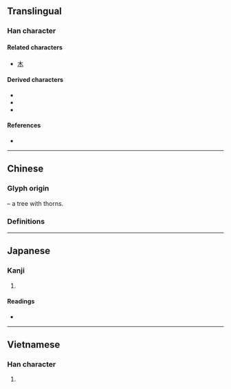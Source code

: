 {{character info}}
==Translingual==

===Han character===
{{Han char|rn=75|rad=木|as=02|sn=6|four=50902|canj=DB|ids=⿻木冂}}

====Related characters====
* [[木]]

====Derived characters====
* {{l|mul|[[𠲋]], [[𪥱]], [[𫸮]], [[𢓣]], [[𢙀]], [[拺]], [[洓]], [[𰖁]], [[栜]], [[𣨁]], [[𬊃]], [[𤕹]], [[𤤹]], [[𨒪]], [[𤯡]], [[𧙞]], [[䊂]], [[𧊸]], [[𰀮]], [[𧧒]], [[𧻕]], [[䟱]], [[𨋵]], [[𫐛]], [[𨦉]], [[𥢉]]}}
* {{l|mul|[[刺]], [[𭣯]], [[敇]], [[𭭇]], [[𤫷]], [[棘]], [[𧠵]], [[𪲸]], [[𪀜]], [[茦]], [[策]], [[𠷽]], [[㭰]], [[𩂴]], [[㞖]], [[㢀]], [[㾊]], [[𠄬]], [[枣]], [[𬅼]], [[𪲕]], [[棗]], [[𧵩]], [[𬃔]], [[𧑖]], [[𣝯]], [[𢛱]], [[䔫]], [[䔫]], [[𬝸]]}}
* {{l|mul|[[責]]}} <!-- See etymology – used 朿 in earlier form -->

====References====
* {{Han ref|kx=0510.180|dkj=14441|dj=0894.150|hdz=21153.030|uh=673F|ud=26431|bh=C9F4|bd=51700}}

----

==Chinese==
{{zh-forms}}

===Glyph origin===
{{Han etym}}
{{liushu|p}} – a tree {{zh-l|*木}} with thorns.

===Definitions===
{{zh-see|刺|v}}

----

==Japanese==

===Kanji===
{{ja-kanji|grade=|rs=木02}}

# {{rfdef|ja|sort=木02}}

====Readings====
* {{ja-readings|goon=[[し]] (shi)|kanon=[[し]] (shi)|kun=[[とげ]] (toge)}}

----

==Vietnamese==

===Han character===
{{vi-readings|rs=木02
|hanviet=thứ
|nom=chích, thích, thứ
}}

# {{rfdef|vi|sort=木02}}